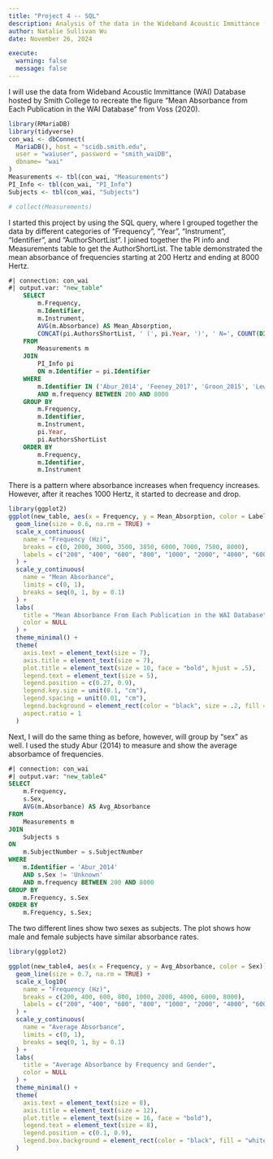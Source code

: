 ```yaml
---
title: "Project 4 -- SQL"
description: Analysis of the data in the Wideband Acoustic Immittance (WAI) Database 
author: Natalie Sullivan Wu
date: November 26, 2024

execute: 
  warning: false 
  message: false
---
```


I will use the data from Wideband Acoustic Immittance (WAI) Database hosted by Smith College to recreate the figure "Mean Absorbance from Each Publication in the WAI Database" from Voss (2020).

```r
library(RMariaDB)
library(tidyverse)
con_wai <- dbConnect(
  MariaDB(), host = "scidb.smith.edu",
  user = "waiuser", password = "smith_waiDB", 
  dbname= "wai"
)
Measurements <- tbl(con_wai, "Measurements")
PI_Info <- tbl(con_wai, "PI_Info")
Subjects <- tbl(con_wai, "Subjects")

# collect(Measurements)
```

I started this project by using the SQL query, where I grouped together the data by different categories of "Frequency", "Year", "Instrument", "Identifier", and "AuthorShortList". I joined together the PI info and Measurements table to get the AuthorShortList. The table demonstrated the mean absorbance of frequencies starting at 200 Hertz and ending at 8000 Hertz.

```sql
#| connection: con_wai
#| output.var: "new_table"
    SELECT 
        m.Frequency,
        m.Identifier,
        m.Instrument,
        AVG(m.Absorbance) AS Mean_Absorption, 
        CONCAT(pi.AuthorsShortList, ' (', pi.Year, ')', ' N=', COUNT(DISTINCT CONCAT(m.SubjectNumber, '-', m.Ear)),'; ', m.Instrument) AS Label
    FROM 
        Measurements m
    JOIN 
        PI_Info pi
        ON m.Identifier = pi.Identifier
    WHERE 
        m.Identifier IN ('Abur_2014', 'Feeney_2017', 'Groon_2015', 'Lewis_2015', 'Lui_2008', 'Rosowski_2012', 'Shahnaz_2006', 'Shaver_2013', 'Sun_2016', 'Voss_1994', 'Voss_2010', 'Werner_2010')
        AND m.frequency BETWEEN 200 AND 8000
    GROUP BY 
        m.Frequency, 
        m.Identifier, 
        m.Instrument, 
        pi.Year, 
        pi.AuthorsShortList
    ORDER BY 
        m.Frequency, 
        m.Identifier, 
        m.Instrument
```

There is a pattern where absorbance increases when frequency increases. However, after it reaches 1000 Hertz, it started to decrease and drop.

```r
library(ggplot2)
ggplot(new_table, aes(x = Frequency, y = Mean_Absorption, color = Label)) +
  geom_line(size = 0.6, na.rm = TRUE) +  
  scale_x_continuous(
    name = "Frequency (Hz)",
    breaks = c(0, 2000, 3000, 3500, 3850, 6000, 7000, 7500, 8000),
    labels = c("200", "400", "600", "800", "1000", "2000", "4000", "6000", "8000")
  ) +
  scale_y_continuous(
    name = "Mean Absorbance",
    limits = c(0, 1), 
    breaks = seq(0, 1, by = 0.1)  
  ) +
  labs(
    title = "Mean Absorbance From Each Publication in the WAI Database",  
    color = NULL 
  ) +
  theme_minimal() + 
  theme(
    axis.text = element_text(size = 7),
    axis.title = element_text(size = 7),
    plot.title = element_text(size = 10, face = "bold", hjust = .5),
    legend.text = element_text(size = 5),
    legend.position = c(0.27, 0.9),
    legend.key.size = unit(0.1, "cm"),
    legend.spacing = unit(0.01, "cm"),
    legend.background = element_rect(color = "black", size = .2, fill = "white"),
    aspect.ratio = 1
  ) 
```

Next, I will do the same thing as before, however, will group by "sex" as well. I used the study Abur (2014) to measure and show the average absorbamce of frequencies.

```sql
#| connection: con_wai
#| output.var: "new_table4"
SELECT 
    m.Frequency, 
    s.Sex, 
    AVG(m.Absorbance) AS Avg_Absorbance
FROM 
    Measurements m
JOIN 
    Subjects s
ON 
    m.SubjectNumber = s.SubjectNumber
WHERE 
    m.Identifier = 'Abur_2014'
    AND s.Sex != 'Unknown'
    AND m.frequency BETWEEN 200 AND 8000
GROUP BY 
    m.Frequency, s.Sex
ORDER BY 
    m.Frequency, s.Sex;

```

The two different lines show two sexes as subjects. The plot shows how male and female subjects have similar absorbance rates.

```r
library(ggplot2)

ggplot(new_table4, aes(x = Frequency, y = Avg_Absorbance, color = Sex)) +
  geom_line(size = 0.7, na.rm = TRUE) +
  scale_x_log10(
    name = "Frequency (Hz)",
    breaks = c(200, 400, 600, 800, 1000, 2000, 4000, 6000, 8000),
    labels = c("200", "400", "600", "800", "1000", "2000", "4000", "6000", "8000")
  ) +
  scale_y_continuous(
    name = "Average Absorbance",
    limits = c(0, 1), 
    breaks = seq(0, 1, by = 0.1)
  ) +
  labs(
    title = "Average Absorbance by Frequency and Gender",
    color = NULL 
  ) +
  theme_minimal() +
  theme(
    axis.text = element_text(size = 8),
    axis.title = element_text(size = 12),
    plot.title = element_text(size = 16, face = "bold"),
    legend.text = element_text(size = 8),
    legend.position = c(0.1, 0.9),
    legend.box.background = element_rect(color = "black", fill = "white", size = 0.5) 
  ) 
```
